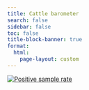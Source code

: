 ```yaml
---
title: Cattle barometer
search: false
sidebar: false
toc: false
title-block-banner: true
format:
  html:
    page-layout: custom
---
```


::: {#Tableau}
```{=html}
<div class='tableauPlaceholder' id='viz1687368573557' style='position: relative'><noscript><a href='#'><img alt='Positive sample rate ' src='https:&#47;&#47;public.tableau.com&#47;static&#47;images&#47;Ve&#47;Version4_16871894441320&#47;Positivesamplerate&#47;1_rss.png' style='border: none' /></a></noscript><object class='tableauViz'  style='display:none;'><param name='host_url' value='https%3A%2F%2Fpublic.tableau.com%2F' /> <param name='embed_code_version' value='3' /> <param name='site_root' value='' /><param name='name' value='Version4_16871894441320&#47;Positivesamplerate' /><param name='tabs' value='no' /><param name='toolbar' value='yes' /><param name='static_image' value='https:&#47;&#47;public.tableau.com&#47;static&#47;images&#47;Ve&#47;Version4_16871894441320&#47;Positivesamplerate&#47;1.png' /> <param name='animate_transition' value='yes' /><param name='display_static_image' value='yes' /><param name='display_spinner' value='yes' /><param name='display_overlay' value='yes' /><param name='display_count' value='yes' /><param name='language' value='en-US' /></object></div>                <script type='text/javascript'>                    var divElement = document.getElementById('viz1687368573557');                    var vizElement = divElement.getElementsByTagName('object')[0];                    if ( divElement.offsetWidth > 800 ) { vizElement.style.width='100%';vizElement.style.height=(divElement.offsetWidth*0.4)+'px';} else if ( divElement.offsetWidth > 500 ) { vizElement.style.width='100%';vizElement.style.height=(divElement.offsetWidth*0.4)+'px';} else { vizElement.style.width='100%';vizElement.style.height=(divElement.offsetWidth*0.4)+'px';}                     var scriptElement = document.createElement('script');                    scriptElement.src = 'https://public.tableau.com/javascripts/api/viz_v1.js';                    vizElement.parentNode.insertBefore(scriptElement, vizElement);                </script>
```
:::
